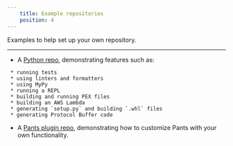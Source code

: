 ```yaml
---
    title: Example repositories
    position: 4
---
```


Examples to help set up your own repository.

---

* A [Python repo](https://github.com/pantsbuild/example-python), demonstrating features such as:
```
 * running tests
 * using linters and formatters
 * using MyPy
 * running a REPL
 * building and running PEX files
 * building an AWS Lambda
 * generating `setup.py` and building `.whl` files
 * generating Protocol Buffer code

```

* A [Pants plugin repo](https://github.com/pantsbuild/example-plugin), demonstrating how to customize Pants with your own functionality.